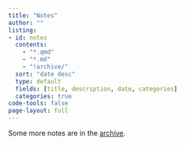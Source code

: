 ```yaml
---
title: "Notes"
author: ""
listing:
- id: notes
  contents:
    - "*.qmd"
    - "*.md"
    - "!archive/"
  sort: "date desc"
  type: default
  fields: [title, description, date, categories]
  categories: true
code-tools: false
page-layout: full
---
```


:::{#notes}
:::

Some more notes are in the [archive](/notes/archive/).